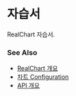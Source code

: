 # 자습서

RealChart 자습서.

### See Also

- [RealChart 개요](/guide)
- [차트 Configuration](/config)
- [API 개요](/docs)
